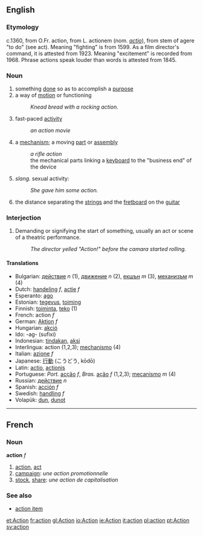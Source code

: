 ==English==
=== Etymology ===
c.1360, from O.Fr. action, from L. actionem (nom. ''[[actio]]''), from stem of agere "to do" (see act). Meaning "fighting" is from 1599. As a film director's command, it is attested from 1923. Meaning "excitement" is recorded from 1968. Phrase actions speak louder than words is attested from 1845.

===Noun===
# something [[done]] so as to accomplish a [[purpose]]
# a way of [[motion]] or functioning
#: ''Knead bread with a rocking action.''
# fast-paced [[activity]]
#: ''an action movie''
# a [[mechanism]]; a moving [[part]] or [[assembly]]
#: ''a rifle action''
#: the mechanical parts linking a [[keyboard]] to the "business end" of the device
# ''slang.'' sexual activity:
#: ''She gave him some action.''
#the distance separating the [[strin]]gs and the [[fretboard]] on the [[guitar]]

===Interjection===
# Demanding or signifying the start of something, usually an act or scene of a theatric performance.
#: ''The director yelled "Action!" before the camara started rolling.''

====Translations====
*Bulgarian: [[действие]] ''n'' (1), [[движение]] ''n'' (2), [[екшън]] ''m'' (3), [[механизъм]] ''m'' (4)
*Dutch: [[handeling]] ''f'', [[actie]] ''f''
*Esperanto: [[ago]]
*Estonian: [[tegevus]], [[toiming]]
*Finnish: [[toiminta]], [[teko]] (1)
*French: action ''f''
*German: [[Aktion]] ''f''
*Hungarian: [[akció]]
*Ido: -ag- (sufixi)
*Indonesian: [[tindak]]an, [[aksi]] 
*Interlingua: action (1,2,3); [[mechanismo]] (4)
*Italian: [[azione]] ''f'' 
*Japanese: [[行動]] (こうどう, kōdō) 
*Latin: [[actio]], [[actionis]]
*Portuguese: ''Port.'' [[acção]] ''f'', ''Bras.'' [[ação]] ''f'' (1,2,3); [[mecanismo]] ''m'' (4)
*Russian: [[действие]] ''n''
*Spanish: [[acción]] ''f'' 
*Swedish: [[handling]] ''f'' 
*Volapük: [[dun]], [[dunot]]

----

==French==
===Noun===
'''action''' ''f''

# [[action]], [[act]]
# [[campaign]]: ''une action promotionnelle''
# [[stock]], [[share]]: ''une action de capitalisation''

===See also===
*[[action item]]

[[et:Action]]
[[fr:action]]
[[gl:Action]]
[[io:Action]]
[[ie:Action]]
[[it:action]]
[[pl:action]]
[[pt:Action]]
[[sv:action]]